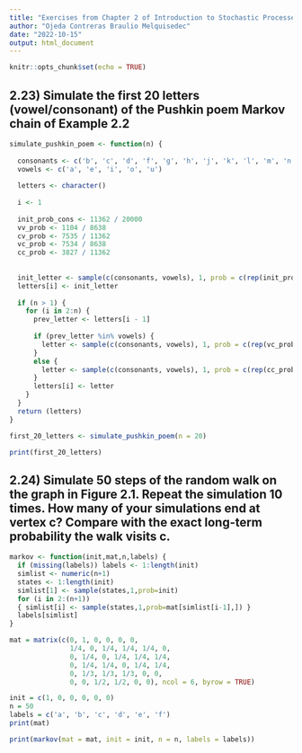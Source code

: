 ```yaml
---
title: "Exercises from Chapter 2 of Introduction to Stochastic Processes with R by Robert P. Dobrow"
author: "Ojeda Contreras Braulio Melquisedec"
date: "2022-10-15"
output: html_document
---
```


```r
knitr::opts_chunk$set(echo = TRUE)
```

## 2.23) Simulate the first 20 letters (vowel/consonant) of the Pushkin poem Markov chain of Example 2.2

```r
simulate_pushkin_poem <- function(n) {
  
  consonants <- c('b', 'c', 'd', 'f', 'g', 'h', 'j', 'k', 'l', 'm', 'n', 'p', 'q', 'r', 's', 't', 'v', 'w', 'x', 'y', 'z')
  vowels <- c('a', 'e', 'i', 'o', 'u')
  
  letters <- character()
  
  i <- 1
  
  init_prob_cons <- 11362 / 20000
  vv_prob <- 1104 / 8638
  cv_prob <- 7535 / 11362
  vc_prob <- 7534 / 8638
  cc_prob <- 3827 / 11362
  
  
  init_letter <- sample(c(consonants, vowels), 1, prob = c(rep(init_prob_cons, length(consonants)), rep(1 - init_prob_cons, length(vowels))))
  letters[i] <- init_letter
  
  if (n > 1) {
    for (i in 2:n) {
      prev_letter <- letters[i - 1]
      
      if (prev_letter %in% vowels) {
        letter <- sample(c(consonants, vowels), 1, prob = c(rep(vc_prob, length(consonants)), rep(vv_prob, length(vowels))))
      }
      else {
        letter <- sample(c(consonants, vowels), 1, prob = c(rep(cc_prob, length(consonants)), rep(cv_prob, length(vowels))))
      }
      letters[i] <- letter
    }
  }
  return (letters)
}

first_20_letters <- simulate_pushkin_poem(n = 20)

print(first_20_letters)

```

## 2.24) Simulate 50 steps of the random walk on the graph in Figure 2.1. Repeat the simulation 10 times. How many of your simulations end at vertex c? Compare with the exact long-term probability the walk visits c.

```r
markov <- function(init,mat,n,labels) { 
  if (missing(labels)) labels <- 1:length(init)
  simlist <- numeric(n+1)
  states <- 1:length(init)
  simlist[1] <- sample(states,1,prob=init)
  for (i in 2:(n+1)) 
  { simlist[i] <- sample(states,1,prob=mat[simlist[i-1],]) }
  labels[simlist]
}

mat = matrix(c(0, 1, 0, 0, 0, 0,
               1/4, 0, 1/4, 1/4, 1/4, 0,
               0, 1/4, 0, 1/4, 1/4, 1/4,
               0, 1/4, 1/4, 0, 1/4, 1/4,
               0, 1/3, 1/3, 1/3, 0, 0,
               0, 0, 1/2, 1/2, 0, 0), ncol = 6, byrow = TRUE)

init = c(1, 0, 0, 0, 0, 0)
n = 50
labels = c('a', 'b', 'c', 'd', 'e', 'f')
print(mat)

print(markov(mat = mat, init = init, n = n, labels = labels))


```






